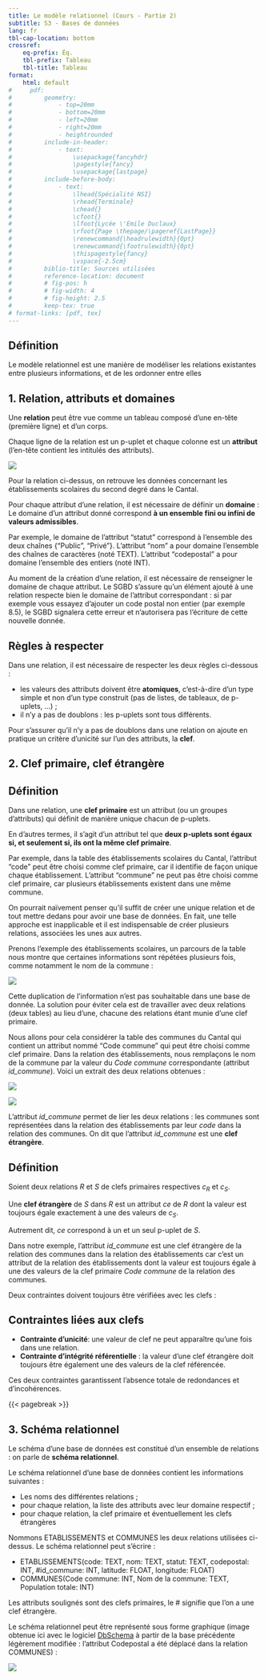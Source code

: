 ```yaml
---
title: Le modèle relationnel (Cours - Partie 2)
subtitle: S3 - Bases de données
lang: fr
tbl-cap-location: bottom
crossref: 
    eq-prefix: Éq.
    tbl-prefix: Tableau
    tbl-title: Tableau
format:
    html: default
#     pdf: 
#         geometry:
#             - top=20mm
#             - bottom=20mm
#             - left=20mm
#             - right=20mm
#             - heightrounded
#         include-in-header:
#             - text:
#                 \usepackage{fancyhdr}
#                 \pagestyle{fancy}
#                 \usepackage{lastpage}
#         include-before-body:
#             - text:
#                 \lhead{Spécialité NSI} 
#                 \rhead{Terminale}
#                 \chead{} 
#                 \cfoot{}
#                 \lfoot{Lycée \'Emile Duclaux}
#                 \rfoot{Page \thepage/\pageref{LastPage}}
#                 \renewcommand{\headrulewidth}{0pt}
#                 \renewcommand{\footrulewidth}{0pt}
#                 \thispagestyle{fancy}
#                 \vspace{-2.5cm}
#         biblio-title: Sources utilisées
#         reference-location: document
#         # fig-pos: h
#         # fig-width: 4
#         # fig-height: 2.5
#         keep-tex: true
# format-links: [pdf, tex]
---
```


:::{.callout-tip}
## Définition

Le modèle relationnel est une manière de modéliser les relations existantes entre plusieurs informations, et de les ordonner entre elles
:::

## 1. Relation, attributs et domaines

Une **relation** peut être vue comme un tableau composé d'une en-tête (première ligne) et d'un corps.

Chaque ligne de la relation est un p-uplet et chaque colonne est un **attribut** (l'en-tête contient les intitulés des attributs).

![](BDD5.png)

Pour la relation ci-dessus, on retrouve les données concernant les établissements scolaires du second degré dans le Cantal.

Pour chaque attribut d'une relation, il est nécessaire de définir un **domaine** : Le domaine d'un attribut donné correspond **à un ensemble fini ou infini de valeurs admissibles**. 

Par exemple, le domaine de l'attribut "statut" correspond à l'ensemble des deux chaînes {"Public", "Privé"}. L'attribut "nom" a pour domaine l'ensemble des chaînes de caractères (noté TEXT). L'attribut "codepostal" a pour domaine l'ensemble des entiers (noté INT).

Au moment de la création d'une relation, il est nécessaire de renseigner le domaine de chaque attribut. Le SGBD s'assure qu'un élément ajouté à une relation respecte bien le domaine de l'attribut correspondant : si par exemple vous essayez d'ajouter un code postal non entier (par exemple 8.5), le SGBD signalera cette erreur et n'autorisera pas l'écriture de cette nouvelle donnée.

:::{.callout-important}
## Règles à respecter

Dans une relation, il est nécessaire de respecter les deux règles ci-dessous :

* les valeurs des attributs doivent être **atomiques**, c'est-à-dire d'un type simple et non d'un type construit (pas de listes, de tableaux, de p-uplets, ...) ;
* il n'y a pas de doublons : les p-uplets sont tous différents.
:::

Pour s'assurer qu'il n'y a pas de doublons dans une relation on ajoute en pratique un critère d'unicité sur l'un des attributs, la **clef**.

## 2. Clef primaire, clef étrangère

:::{.callout-tip}
## Définition

Dans une relation, une **clef primaire** est un attribut (ou un groupes d'attributs) qui définit de manière unique chacun de p-uplets.
:::

En d'autres termes, il s'agit d'un attribut tel que **deux p-uplets sont égaux si, et seulement si, ils ont la même clef primaire**.

Par exemple, dans la table des établissements scolaires du Cantal, l'attribut "code" peut être choisi comme clef primaire, car il identifie de façon unique chaque établissement. L'attribut "commune" ne peut pas être choisi comme clef primaire, car plusieurs établissements existent dans une même commune.

On pourrait naïvement penser qu'il suffit de créer une unique relation et de tout mettre dedans pour avoir une base de données. En fait, une telle approche est inapplicable et il est indispensable de créer plusieurs relations, associées les unes aux autres.

Prenons l'exemple des établissements scolaires, un parcours de la table nous montre que certaines informations sont répétées plusieurs fois, comme notamment le nom de la commune : 

![](BDD6.png){fig-align="center"}

Cette duplication de l'information n'est pas souhaitable dans une base de donnée. La solution pour éviter cela est de travailler avec deux relations (deux tables) au lieu d'une, chacune des relations étant munie d'une clef primaire.

Nous allons pour cela considérer la table des communes du Cantal qui contient un attribut nommé "Code commune" qui peut être choisi comme clef primaire. Dans la relation des établissements, nous remplaçons le nom de la commune par la valeur du _Code commune_ correspondante (attribut _id\_commune_). Voici un extrait des deux relations obtenues :

![](BDD7.png){fig-align="center"}

![](BDD8.png){fig-align="center"}

L'attribut _id\_commune_ permet de lier les deux relations : les communes sont représentées dans la relation des établissements par leur _code_ dans la relation des communes. On dit que l'attribut _id\_commune_ est une **clef étrangère**.

:::{.callout-tip}
## Définition

Soient deux relations $R$ et $S$ de clefs primaires respectives $c_R$ et $c_S$.

Une **clef étrangère** de $S$ dans $R$ est un attribut $ce$ de $R$ dont la valeur est toujours égale exactement à une des valeurs de $c_S$.

Autrement dit, $ce$ correspond à un et un seul p-uplet de $S$.
:::

Dans notre exemple, l'attribut _id\_commune_ est une clef étrangère de la relation des communes dans la relation des établissements car c'est un attribut de la relation des établissements dont la valeur est toujours égale à une des valeurs de la clef primaire _Code commune_ de la relation des communes.


Deux contraintes doivent toujours être vérifiées avec les clefs : 

:::{.callout-important}
## Contraintes liées aux clefs

* **Contrainte d'unicité**: une valeur de clef ne peut apparaître qu'une fois dans une relation.
* **Contrainte d'intégrité référentielle** : la valeur d'une clef étrangère doit toujours être également une des valeurs de la clef référencée.
:::

Ces deux contraintes garantissent l'absence totale de redondances et d'incohérences.

{{< pagebreak >}}

## 3. Schéma relationnel

Le schéma d'une base de données est constitué d'un ensemble de relations : on parle de **schéma relationnel**. 

Le schéma relationnel d'une base de données contient les informations suivantes : 

* Les noms des différentes relations ;
* pour chaque relation, la liste des attributs avec leur domaine respectif ;
* pour chaque relation, la clef primaire et éventuellement les clefs étrangères

Nommons ETABLISSEMENTS et COMMUNES les deux relations utilisées ci-dessus. Le schéma relationnel peut s'écrire : 

* ETABLISSEMENTS(<span class="sousligne">code</span>: TEXT, nom: TEXT, statut: TEXT, codepostal: INT, #id_commune: INT, latitude: FLOAT, longitude: FLOAT)
* COMMUNES(<span class="sousligne">Code commune</span>: INT, Nom de la commune: TEXT, Population totale: INT)

Les attributs soulignés sont des clefs primaires, le # signifie que l'on a une clef étrangère.

Le schéma relationnel peut être représenté sous forme graphique (image obtenue ici avec le logiciel [DbSchema](https://dbschema.com/download.html){target="_blank"} à partir de la base précédente légèrement modifiée : l'attribut Codepostal a été déplacé dans la relation COMMUNES) :

![](BDD11.png){fig-align="center"}
